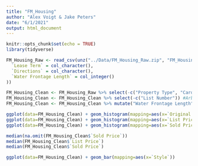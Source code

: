 ```yaml
---
title: "FM_Housing"
author: "Alex Voigt & Jake Peters"
date: "6/1/2021"
output: html_document
---
```


```r
knitr::opts_chunk$set(echo = TRUE)
library(tidyverse)
```


```r
FM_Housing_Raw <- read_csv(unz("../Data/FM_Housing_Raw.zip", "FM_Housing_Raw.csv"), col_types = cols(
  `Lease Term` = col_character(),
  `Directions` = col_character(),
  `Water Frontage Length` = col_integer()
))
```

```r
FM_Housing_Clean <- FM_Housing_Raw %>% select(-c("Property Type", "Card Format")) #All properties are Residential for both Property Type and Card Format variables
FM_Housing_Clean <- FM_Housing_Clean %>% select(-c("List Number")) #Arbitrary values not useful for data mining
FM_Housing_Clean <- FM_Housing_Clean %>% mutate("Water Frontage Length" = parse_number("Water Frontage Length", na=character()))
```

```r
ggplot(data=FM_Housing_Clean) + geom_histogram(mapping=aes(x=`Original List Price`), bins=250)
ggplot(data=FM_Housing_Clean) + geom_histogram(mapping=aes(x=`List Price`), bins=250)
ggplot(data=FM_Housing_Clean) + geom_histogram(mapping=aes(x=`Sold Price`), bins=250)

median(na.omit(FM_Housing_Clean$`Sold Price`))
median(FM_Housing_Clean$`List Price`)
median(FM_Housing_Clean$`Sold Price`)

ggplot(data=FM_Housing_Clean) + geom_bar(mapping=aes(x=`Style`))
```